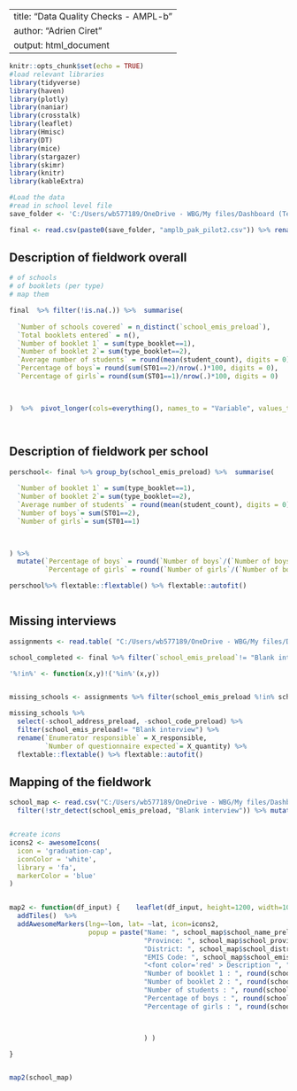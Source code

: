 
---
title: "Data Quality Checks - AMPL-b"
author: "Adrien Ciret"
output: html_document
---

```r
knitr::opts_chunk$set(echo = TRUE)
#load relevant libraries
library(tidyverse)
library(haven)
library(plotly)
library(naniar)
library(crosstalk)
library(leaflet)
library(Hmisc)
library(DT)
library(mice)
library(stargazer)
library(skimr)
library(knitr)
library(kableExtra)

#Load the data
#read in school level file
save_folder <- 'C:/Users/wb577189/OneDrive - WBG/My files/Dashboard (Team Folder)/Country_Work/Pakistan_all/2021/Data/01. Pilot/clean/amplb/'

final <- read.csv(paste0(save_folder, "amplb_pak_pilot2.csv")) %>% rename(student_count = `Number.of.students.for.which.the.assessment.was.entered`)
```


## Description of fieldwork overall

```r

# of schools
# of booklets (per type)
# map them

final  %>% filter(!is.na(.)) %>%  summarise(
  
  `Number of schools covered` = n_distinct(`school_emis_preload`),
  `Total booklets entered` = n(),
  `Number of booklet 1` = sum(type_booklet==1),
  `Number of booklet 2`= sum(type_booklet==2),
  `Average number of students` = round(mean(student_count), digits = 0),
  `Percentage of boys`= round(sum(ST01==2)/nrow(.)*100, digits = 0),
  `Percentage of girls`= round(sum(ST01==1)/nrow(.)*100, digits = 0)


  
)  %>%  pivot_longer(cols=everything(), names_to = "Variable", values_to= "Value") %>% flextable::flextable() %>% flextable::autofit()




```
## Description of fieldwork per school

```r


perschool<- final %>% group_by(school_emis_preload) %>%  summarise(
  
  `Number of booklet 1` = sum(type_booklet==1),
  `Number of booklet 2`= sum(type_booklet==2),
  `Average number of students` = round(mean(student_count), digits = 0),
  `Number of boys`= sum(ST01==2),
  `Number of girls`= sum(ST01==1)


  
) %>% 
  mutate(`Percentage of boys` = round(`Number of boys`/(`Number of boys` + `Number of girls`)*100, digits = 0),
         `Percentage of girls` = round(`Number of girls`/(`Number of boys` + `Number of girls`)*100, digits = 0))

perschool%>% flextable::flextable() %>% flextable::autofit() 



```


## Missing interviews

```r
assignments <- read.table( "C:/Users/wb577189/OneDrive - WBG/My files/Dashboard (Team Folder)/Country_Work/Pakistan_all/2021/Survey solutions/GEPD/AMPL-b/amplb_assignment_pak_pilot.txt", sep="\t", header=TRUE)

school_completed <- final %>% filter(`school_emis_preload`!= "Blank interview") %>% pull(`school_emis_preload`)

'%!in%' <- function(x,y)!('%in%'(x,y))


missing_schools <- assignments %>% filter(school_emis_preload %!in% school_completed)

missing_schools %>% 
  select(-school_address_preload, -school_code_preload) %>% 
  filter(school_emis_preload!= "Blank interview") %>% 
  rename(`Enumerator responsible` = X_responsible,
         `Number of questionnaire expected`= X_quantity) %>% 
  flextable::flextable() %>% flextable::autofit()
```




## Mapping of the fieldwork

```r

school_map <- read.csv("C:/Users/wb577189/OneDrive - WBG/My files/Dashboard (Team Folder)/Country_Work/Pakistan_all/2021/Data/01. Pilot/clean/final_complete_school_data.csv") %>% select(school_name_preload, school_province_preload, school_district_preload, school_emis_preload, lat, lon) %>%
  filter(!str_detect(school_emis_preload, "Blank interview")) %>% mutate(school_emis_preload=as.numeric(school_emis_preload)) %>%  right_join(perschool %>% rename(school_emis_preload=`school_emis_preload`)) %>% filter(!is.na(.))


#create icons
icons2 <- awesomeIcons(
  icon = 'graduation-cap',
  iconColor = 'white',
  library = 'fa',
  markerColor = 'blue'
)


map2 <- function(df_input) {    leaflet(df_input, height=1200, width=1020) %>% 
  addTiles()  %>%
  addAwesomeMarkers(lng=~lon, lat= ~lat, icon=icons2,
                    popup = paste("Name: ", school_map$school_name_preload, " <br>",
                                  "Province: ", school_map$school_province_preload, " <br>",
                                  "District: ", school_map$school_district_preload, " <br>",
                                  "EMIS Code: ", school_map$school_emis_preload, " <br>",
                                  "<font color='red' > Description ", " <br> <font color='black' >",
                                  "Number of booklet 1 : ", round(school_map$`Number of booklet 1`, digits=2), "<br>",
                                  "Number of booklet 2 : ", round(school_map$`Number of booklet 1`, digits=2), "<br>",
                                  "Number of students : ", round(school_map$`Average number of students`, digits=2), "<br>",
                                  "Percentage of boys : ", round(school_map$`Percentage of boys`, digits=2), "% <br>",
                                  "Percentage of girls : ", round(school_map$`Percentage of girls`, digits=2), "% <br>"



                                  ) )  

}


map2(school_map)

```

